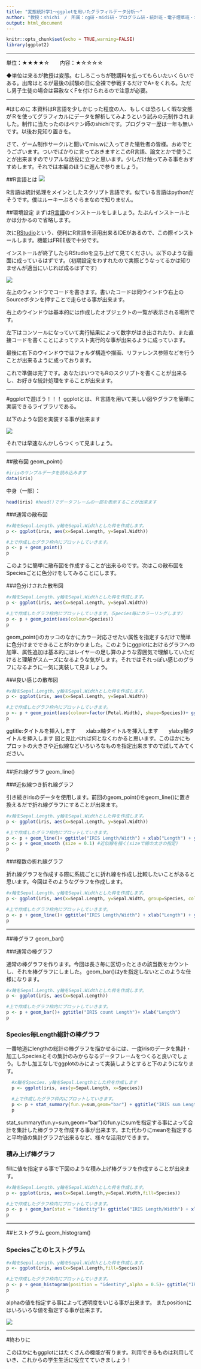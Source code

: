 ```yaml
---
title: "変態統計学1～ggplotを用いたグラフィルデータ分析～"
author: "教授：shichi　/　所属：cg研・midi研・プログラム研・統計班・電子煙草班・水煙草班"
output: html_document
---
```

```r
knitr::opts_chunk$set(echo = TRUE,warning=FALSE)
library(ggplot2)
```

____

単位：★★★★☆　　内容：★☆☆☆☆

◆単位は来るが教授は変態。むしろこっちが聴講料を払ってもらいたいくらいである。出席はとるが最後の試験の日に全裸で参戦するだけでA+をくれる。ただし男子生徒の場合は容赦なくFを付けられるので注意が必要。

____

#はじめに
本資料はR言語を少しかじった程度の人、もしくは恐ろしく暇な変態がＲを使ってグラフィカルにデータを解析してみようという試みの元制作されました。制作に当たったのはペテン師のshichiです。プログラマー歴は一年も無いです。以後お見知り置きを。

さて、ゲーム制作サークルと聞いてmis.wに入ってきた犠牲者の皆様。おめでとうございます。ついでばかりに言っておきますとこのR言語、論文とかで使うことが出来ますのでリアルな話役に立つと思います。少しだけ触ってみる事をおすすめします。それでは本編のほうに進んで参りましょう。

##R言語とは
![](http://1.bp.blogspot.com/-bZnkbAYiP_E/USiZYRRVZgI/AAAAAAAAAzI/IELLGR4GiYY/s1600/Shiny.png)

R言語は統計処理をメインとしたスクリプト言語です。似ている言語はpythonだそうです。僕はルーキーぷろぐらまなので知りません。

##環境設定
まずは[R言語](https://cran.rstudio.com/)のインストールをしましょう。たぶんインストールとかは分かるので省略します。

次に[RStudio](https://www.rstudio.com/products/rstudio/download/)という、便利にR言語を活用出来るIDEがあるので、この際インストールします。機能はFREE版で十分です。

インストールが終了したらRStudioを立ち上げて見てください。以下のような画面に成っているはずです。（初期設定をわすれたので実際どうなってるかは知りませんが適当にいじれば成るはずです)

![](https://oku.edu.mie-u.ac.jp/~okumura/stat/img/RStudio.png)

左上のウィンドウでコードを書きます。書いたコードは同ウインドウ右上のSourceボタンを押すことで走らせる事が出来ます。

右上のウインドウは基本的には作成したオブジェクトの一覧が表示される場所です。

左下はコンソールになっていて実行結果によって数字がはき出されたり、また直接コードを書くことによってテスト実行的な事が出来るように成っています。

最後に右下のウインドウではフォルダ構造や描画、リファレンス参照などを行うことが出来るように成っております。

これで準備は完了です。あなたはいつでもRのスクリプトを書くことが出来るし、お好きな統計処理をすることが出来ます。

____


#ggplotで遊ぼう！！！
ggplotとは、Ｒ言語を用いて美しい図やグラフを簡単に実装できるライブラリである。

以下のような図を実装する事が出来ます

![](http://genshi.ro/wp-content/uploads/2011/08/ggplot2_viewport_sample.png)

それでは早速なんかしらつくって見ましょう。


____



##散布図 geom_point()

```r
#irisのサンプルデータを読み込みます
data(iris)
```

中身（一部）：
```r
head(iris) #head()でデータフレームの一部を表示することが出来ます
```

###通常の散布図

```r
#x軸をSepal.Length、y軸をSepal.Widthとした枠を作成します。
p <- ggplot(iris, aes(x=Sepal.Length, y=Sepal.Width))

#上で作成したグラフ枠内にプロットしていきます。
p <- p + geom_point()
p
```

このように簡単に散布図を作成することが出来るのです。次はこの散布図をSpeciesごとに色分けをしてみることにします。

###色分けされた散布図

```r
#x軸をSepal.Length、y軸をSepal.Widthとした枠を作成します。
p <- ggplot(iris, aes(x=Sepal.Length, y=Sepal.Width))

#上で作成したグラフ枠内にプロットしていきます。（Species毎にカラーリングします）
p <- p + geom_point(aes(colour=Species))
p
```

geom_point()のカッコのなかにカラー対応させたい属性を指定するだけで簡単に色分けまでできることがわかりました。このようにggplotにおけるグラフへの加筆、属性追加は基本的にはレイヤーの足し算のような雰囲気で理解していただけると理解がスムーズになるような気がします。それではそれっぽい感じのグラフになるように一気に実装して見ましょう。

###良い感じの散布図

```r
#x軸をSepal.Length、y軸をSepal.Widthとした枠を作成します。
p <- ggplot(iris, aes(x=Sepal.Length, y=Sepal.Width))

#上で作成したグラフ枠内にプロットしていきます。
p <- p + geom_point(aes(colour=factor(Petal.Width), shape=Species))+ ggtitle("IRIS Length/Width") + xlab("Length") + ylab("Width")
p
```

ggtitle:タイトルを挿入します　　xlab:x軸タイトルを挿入します　　ylab:y軸タイトルを挿入します
図と見比べれば何となくわかると思います。このほかにもプロットの大きさや近似線などいろいろなものを指定出来ますので試してみてください。

____


##折れ線グラフ geom_line()

###近似線つき折れ線グラフ

引き続きirisのデータを使用します。前回のgeom_point()をgeom_line()に置き換えるだで折れ線グラフにすることが出来ます。

```r
#x軸をSepal.Length、y軸をSepal.Widthとした枠を作成します。
p <- ggplot(iris, aes(x=Sepal.Length, y=Sepal.Width))

#上で作成したグラフ枠内にプロットしていきます。
p <- p + geom_line()+ ggtitle("IRIS Length/Width") + xlab("Length") + ylab("Width")
p <- p + geom_smooth (size = 0.1) #近似線を描く(sizeで線の太さの指定)
p
```

###複数の折れ線グラフ

折れ線グラフを作成する際に系統ごとに折れ線を作成し比較したいことがあると思います。今回はそのようなグラフを作成します。

```r
#x軸をSepal.Length、y軸をSepal.Widthとした枠を作成します。
p <- ggplot(iris, aes(x=Sepal.Length, y=Sepal.Width, group=Species, colour=Species))

#上で作成したグラフ枠内にプロットしていきます。
p <- p + geom_line()+ ggtitle("IRIS Length/Width") + xlab("Length") + ylab("Width")
p
```

____


##棒グラフ geom_bar()

###通常の棒グラフ

通常の棒グラフを作ります。今回は長さ毎に区切ったときの該当数をカウントし、それを棒グラフにしました。
geom_bar()はyを指定しないとこのような仕様になります。

```r
#x軸をSepal.Length、y軸をSepal.Widthとした枠を作成します。
p <- ggplot(iris, aes(x=Sepal.Length))

#上で作成したグラフ枠内にプロットしていきます。
p <- p + geom_bar()+ ggtitle("IRIS count Length")+ xlab("Length") 
p
```

### Species毎Length総計の棒グラフ

一番地道にlengthの総計の棒グラフを描かせるには、一度irisのデータを集計・加工しSpeciesとその集計のみからなるデータフレームをつくると良いでしょう。しかし加工なしでggplotのみによって実装しようとすると下のようになります。

```r
  #x軸をSpecies、y軸をSepal.Lengthとした枠を作成します
  p <- ggplot(iris, aes(y=Sepal.Length, x=Species))

  #上で作成したグラフ枠内にプロットしていきます。
  p <- p + stat_summary(fun.y=sum,geom="bar") + ggtitle("IRIS sum Length") + xlab("Species") + ylab("Length")
  p
```

stat_summary(fun.y=sum,geom="bar")のfun.yにsumを指定する事によって合計を集計した棒グラフを作成する事が出来ます。また代わりにmeanを指定すると平均値の集計グラフが出来るなど、様々な活用ができます。

### 積み上げ棒グラフ

fillに値を指定する事で下図のような積み上げ棒グラフを作成することが出来ます。

```r
#x軸をSepal.Length、y軸をSepal.Widthとした枠を作成します。
p <- ggplot(iris, aes(x=Sepal.Length,y=Sepal.Width,fill=Species))

#上で作成したグラフ枠内にプロットしていきます。
p <- p + geom_bar(stat = "identity")+ ggtitle("IRIS Length/Width") + xlab("Length") + ylab("Width")
p
```

____

##ヒストグラム geom_histogram()

### Speciesごとのヒストグラム

```r
#x軸をSepal.Length、y軸をSepal.Widthとした枠を作成します。
p <- ggplot(iris, aes(x=Sepal.Length,fill=Species))

#上で作成したグラフ枠内にプロットしていきます。
p <- p + geom_histogram(position = "identity",alpha = 0.5)+ ggtitle("IRIS Length Hist") + xlab("Length") + ylab("Hist")
p
```

alphaの値を指定する事によって透明度をいじる事が出来ます。
またpositionにはいろいろな値を指定する事が出来ます。

![](manual/ca4.PNG)

____

#終わりに

このほかにもggplotにはたくさんの機能が有ります。利用できるものは利用していき、これからの学生生活に役立てていきましょう！